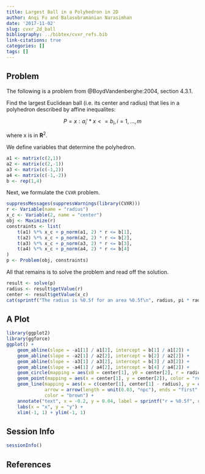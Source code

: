 ```yaml
---
title: Largest Ball in a Polyhedron in 2D
author: Anqi Fu and Balasubramanian Narasimhan
date: '2017-11-02'
slug: cvxr_2d_ball
bibliography: ../bibtex/cvxr_refs.bib
link-citations: true
categories: []
tags: []
---
```


## Problem

The following is a problem from @BoydVandenberghe:2004, section 4.3.1.

Find the largest Euclidean ball (i.e. its center and radius) that lies
in a polyhedron described by affine inequalites:

$$
P = {x : a_i'*x <= b_i, i=1,...,m} 
$$

where x is in ${\mathbf R}^2$.

We define variables that determine the polyhedron.

```r
a1 <- matrix(c(2,1))
a2 <- matrix(c(2,-1))
a3 <- matrix(c(-1,2))
a4 <- matrix(c(-1,-2))
b <- rep(1,4)
```

Next, we formulate the `CVXR` problem.

```r
suppressMessages(suppressWarnings(library(CVXR)))
r <- Variable(name = "radius")
x_c <- Variable(2, name = "center")
obj <- Maximize(r)
constraints <- list(
    t(a1) %*% x_c + p_norm(a1, 2) * r <= b[1],
    t(a2) %*% x_c + p_norm(a2, 2) * r <= b[2],
    t(a3) %*% x_c + p_norm(a3, 2) * r <= b[3],
    t(a4) %*% x_c + p_norm(a4, 2) * r <= b[4]
)
p <- Problem(obj, constraints)
```

All that remains is to solve the problem and read off the solution.

```r
result <- solve(p)
radius <- result$getValue(r)
center <- result$getValue(x_c)
cat(sprintf("The radius is %0.5f for an area %0.5f\n", radius, pi * radius^2))    
```

## A Plot

```r
library(ggplot2)
library(ggforce)
ggplot() +
    geom_abline(slope = -a1[1] / a1[2], intercept = b[1] / a1[2]) +
    geom_abline(slope = -a2[1] / a2[2], intercept = b[2] / a2[2]) +
    geom_abline(slope = -a3[1] / a3[2], intercept = b[3] / a3[2]) +
    geom_abline(slope = -a4[1] / a4[2], intercept = b[4] / a4[2]) +
    geom_circle(mapping = aes(x0 = center[1], y0 = center[2], r = radius), color = "blue") +
    geom_point(mapping = aes(x = center[1], y = center[2]), color = "red", size = 2) +
    geom_line(mapping = aes(x = c(center[1], center[1] - radius), y = c(center[2], center[2])),
              arrow = arrow(length = unit(0.03, "npc"), ends = "first", type = "closed"),
              color = "brown") +
    annotate("text", x = -0.2, y = 0.04, label = sprintf("r = %0.5f", radius)) +
    labs(x = "x", y = "y") +
    xlim(-1, 1) + ylim(-1, 1)
```

## Session Info

```r
sessionInfo()
```


## References
